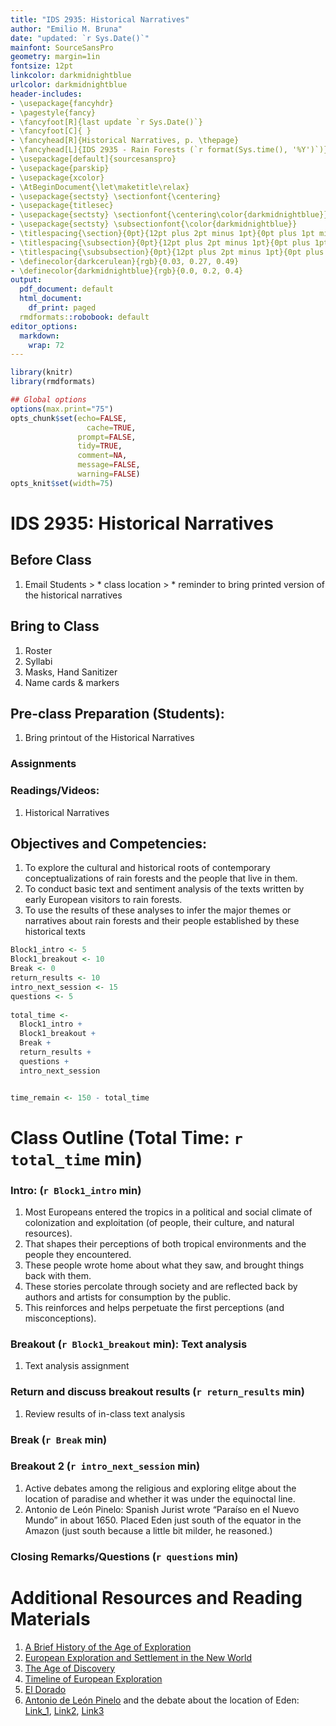 ```yaml
---
title: "IDS 2935: Historical Narratives"
author: "Emilio M. Bruna"
date: "updated: `r Sys.Date()`"
mainfont: SourceSansPro
geometry: margin=1in
fontsize: 12pt
linkcolor: darkmidnightblue
urlcolor: darkmidnightblue
header-includes:
- \usepackage{fancyhdr}
- \pagestyle{fancy}
- \fancyfoot[R]{last update `r Sys.Date()`}
- \fancyfoot[C]{ }
- \fancyhead[R]{Historical Narratives, p. \thepage}
- \fancyhead[L]{IDS 2935 - Rain Forests (`r format(Sys.time(), '%Y')`)}
- \usepackage[default]{sourcesanspro}
- \usepackage{parskip}
- \usepackage{xcolor}
- \AtBeginDocument{\let\maketitle\relax}
- \usepackage{sectsty} \sectionfont{\centering}
- \usepackage{titlesec}
- \usepackage{sectsty} \sectionfont{\centering\color{darkmidnightblue}}
- \usepackage{sectsty} \subsectionfont{\color{darkmidnightblue}}
- \titlespacing{\section}{0pt}{12pt plus 2pt minus 1pt}{0pt plus 1pt minus 1pt}
- \titlespacing{\subsection}{0pt}{12pt plus 2pt minus 1pt}{0pt plus 1pt minus 1pt}
- \titlespacing{\subsubsection}{0pt}{12pt plus 2pt minus 1pt}{0pt plus 1pt minus 1pt}
- \definecolor{darkcerulean}{rgb}{0.03, 0.27, 0.49}
- \definecolor{darkmidnightblue}{rgb}{0.0, 0.2, 0.4}
output:
  pdf_document: default
  html_document:
    df_print: paged
  rmdformats::robobook: default
editor_options: 
  markdown: 
    wrap: 72
---
```



```r
library(knitr)
library(rmdformats)

## Global options
options(max.print="75")
opts_chunk$set(echo=FALSE,
	             cache=TRUE,
               prompt=FALSE,
               tidy=TRUE,
               comment=NA,
               message=FALSE,
               warning=FALSE)
opts_knit$set(width=75)
```
# IDS 2935: Historical Narratives

<!-- UPDATES FOR NEXT YEAR: 
1. Add text by Antonio de León Pinelo to the "Narratives" to be evaluated  -->

## Before Class

1. Email Students 
> * class location
> * reminder to bring printed version of the historical narratives


## Bring to Class

1. Roster
2. Syllabi
3. Masks, Hand Sanitizer
4. Name cards & markers

## Pre-class Preparation (Students):

1. Bring printout of the Historical Narratives

### Assignments

### Readings/Videos: 

1. Historical Narratives 

## Objectives and Competencies:   

1. To explore the cultural and historical roots of contemporary conceptualizations of rain forests and the people that live in them.
1. To conduct basic text and sentiment analysis of the texts written by early European visitors to rain forests.
1. To use the results of these analyses to infer the major themes or narratives about rain forests and their people established by these historical texts

\newpage
```r

Block1_intro <- 5
Block1_breakout <- 10
Break <- 0
return_results <- 10
intro_next_session <- 15
questions <- 5  
  
total_time <- 
  Block1_intro + 
  Block1_breakout + 
  Break + 
  return_results + 
  questions +
  intro_next_session 


time_remain <- 150 - total_time
```
# Class Outline (Total Time: `r total_time` min)
\vspace{0.5cm}

### **Intro: ** (`r Block1_intro` min)

1. Most Europeans entered the tropics in a political and social climate of colonization and exploitation (of people, their culture, and natural resources). 
1. That shapes their perceptions of both tropical environments and the people they encountered.
1. These people wrote home about what they saw, and brought things back with them.  
1. These stories percolate through society and are reflected back by authors and artists for consumption by the public.
1. This reinforces and helps perpetuate the first perceptions (and misconceptions).

### **Breakout** (`r Block1_breakout` min): Text analysis

1. Text analysis assignment

### **Return and discuss breakout results** (`r return_results` min)

1. Review results of in-class text analysis

### **Break**  (`r Break` min)    

### **Breakout 2**  (`r intro_next_session` min)      

1. Active debates among the religious and exploring elitge about the location of paradise and whether it was under the equinoctal line.
1. Antonio de León Pinelo: Spanish Jurist wrote "Paraíso en el Nuevo Mundo" in about 1650. Placed Eden just south of the equator in the Amazon (just south because a little bit milder, he reasoned.)

<!-- 1. Maize (Zea mays) 2. Tomato (Solanum lycopersicum) 3. Potato (Solanum tuberosum) 4. Vanilla (genus Vanilla, esp. Vanilla planifolia) 5. Pará rubber tree (Hevea brasiliensis) 6. Cacao (Theobroma cacao) 7. Tobacco (Nicotiana rustica) -->
<!-- 1/ Introduced Eurasian diseases wiped out 50–90% of the Indigenous population  -->

### Closing Remarks/Questions (`r questions` min)
 

<!-- ### Free Time -->

<!-- There are `r time_remain` min remaining that can be used to answer questions -->
\vspace{1.5cm}
# Additional Resources and Reading Materials
\vspace{0.5cm}

1. [A Brief History of the Age of Exploration](https://www.thoughtco.com/age-of-exploration-1435006)
1. [European Exploration and Settlement in the New World](https://www.u-s-history.com/pages/h1031.html)
1. [The Age of Discovery](https://en.wikipedia.org/wiki/Age_of_Discovery)
1. [Timeline of European Exploration](https://en.wikipedia.org/wiki/Timeline_of_European_exploration)
1. [El Dorado](https://en.wikipedia.org/wiki/El_Dorado)
1. [Antonio de León Pinelo](Antonio de León Pinelo)  and the debate about the location of Eden: [Link_1](https://journals.sagepub.com/doi/abs/10.1177/1474474009350000?journalCode=cgjb), [Link2](http://sergio-vega-art.squarespace.com/introduction), [Link3](https://catedraltomada.pitt.edu/ojs/index.php/catedraltomada/article/view/202)

